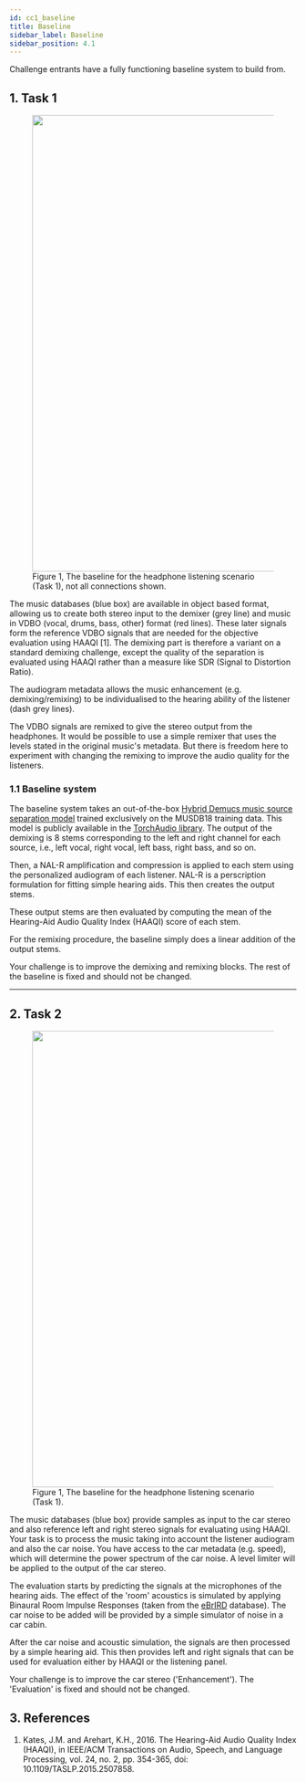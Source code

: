```yaml
---
id: cc1_baseline
title: Baseline
sidebar_label: Baseline
sidebar_position: 4.1
---
```



Challenge entrants have a fully functioning baseline system to build from.

## 1. Task 1

<figure id="fig1">
<img width="800" src={useBaseUrl('../img/headphone_simple_v2.png')} />
<figcaption>Figure 1, The baseline for the headphone listening scenario (Task 1), not all connections shown.</figcaption>
</figure>

The music databases (blue box) are available in object based format, allowing us to create both stereo input to the demixer (grey line) and music in VDBO (vocal, drums, bass, other) format (red lines). These later signals form the reference VDBO signals that are needed for the objective evaluation using HAAQI [1]. The demixing part is therefore a variant on a standard demixing challenge, except the quality of the separation is evaluated using HAAQI rather than a measure like SDR (Signal to Distortion Ratio).

The audiogram metadata allows the music enhancement (e.g. demixing/remixing) to be individualised to the hearing ability of the listener (dash grey lines).

The VDBO signals are remixed to give the stereo output from the headphones. It would be possible to use a simple remixer that uses the levels stated in the original music's metadata. But there is freedom here to experiment with changing the remixing to improve the audio quality for the listeners.


### 1.1 Baseline system

The baseline system takes an out-of-the-box [Hybrid Demucs music source separation model](https://arxiv.org/abs/2111.03600) trained exclusively on the MUSDB18 training data. This model is publicly available in the [TorchAudio library](https://pytorch.org/audio/main/generated/torchaudio.pipelines.HDEMUCS_HIGH_MUSDB.html#torchaudio.pipelines.HDEMUCS_HIGH_MUSDB).  The output of the demixing is 8 stems corresponding to the left and right channel for each source, i.e., left vocal, right vocal, left bass, right bass, and so on. 

Then, a NAL-R amplification and compression is applied to each stem using the personalized audiogram of each listener. NAL-R is a perscription formulation for fitting simple hearing aids. This then creates the output stems.

These output stems are then evaluated by computing the mean of the Hearing-Aid Audio Quality Index (HAAQI) score of each stem. 

For the remixing procedure, the baseline simply does a linear addition of the output stems. 

Your challenge is to improve the demixing and remixing blocks. The rest of the baseline is fixed and should not be changed. 
***

## 2. Task 2

<figure id="fig1">
<img width="800" src={useBaseUrl('/img/car_simple_v2.png')} />
<figcaption>Figure 1, The baseline for the headphone listening scenario (Task 1).</figcaption>
</figure>

The music databases (blue box) provide samples as input to the car stereo and also reference left and right stereo signals for evaluating using HAAQI.
Your task is to process the music taking into account the listener audiogram and also the car noise. You have access to the car metadata (e.g. speed), which will determine the power spectrum of the car noise. A level limiter will be applied to the output of the car stereo.

The evaluation starts by predicting the signals at the microphones of the hearing aids. The effect of the 'room' acoustics is simulated by applying Binaural Room Impulse Responses (taken from the [eBrIRD](https://www.phon.ucl.ac.uk/resource/ebrird/) database). The car noise to be added will be provided by a simple simulator of noise in a car cabin.

After the car noise and acoustic simulation, the signals are then processed by a simple hearing aid. This then provides left and right signals that can be used for evaluation either by HAAQI or the listening panel.

Your challenge is to improve the car stereo ('Enhancement'). The 'Evaluation' is fixed and should not be changed. 

## 3. References

<a name="refs"></a>

1. Kates, J.M.  and Arehart, K.H., 2016. The Hearing-Aid Audio Quality Index (HAAQI), in IEEE/ACM Transactions on Audio, Speech, and Language Processing, vol. 24, no. 2, pp. 354-365, doi: 10.1109/TASLP.2015.2507858.
